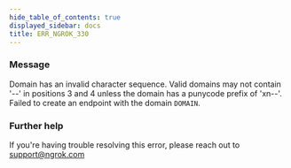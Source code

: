 ```yaml
---
hide_table_of_contents: true
displayed_sidebar: docs
title: ERR_NGROK_330
---
```


### Message

Domain has an invalid character sequence. Valid domains may not contain '--' in positions 3 and 4 unless the domain has a punycode prefix of 'xn--'. Failed to create an endpoint with the domain `DOMAIN`.

<ErrorDetails />

### Further help

If you're having trouble resolving this error, please reach out to [support@ngrok.com](mailto:support@ngrok.com?subject=Help%20with%20ERR_NGROK_330)
